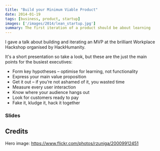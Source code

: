 ```yaml
---
title: "Build your Minimum Viable Product"
date: 2014-01-19
tags: [business, product, startup]
images: ['/images/2014/lean_startup.jpg']
summary: The first iteration of a product should be about learning
---
```


I gave a talk about building and iterating an MVP at the brilliant Workplace Hackshop organised by HackHumanity.

It's a short presentation so take a look, but these are the just the main points for the busiest executives:

- Form key hypotheses – optimise for learning, not functionality
- Express your main value proposition
- Get it out – if you’re not ashamed of it, you wasted time
- Measure every user interaction
- Know where your audience hangs out
- Look for customers ready to pay
- Fake it, kludge it, hack it together

### Slides

<EmbedPDF URL="https://www.danieldemmel.me/media/MVP_presentation.pdf" />

## Credits

Hero image: https://www.flickr.com/photos/rzuniga/20009912451
